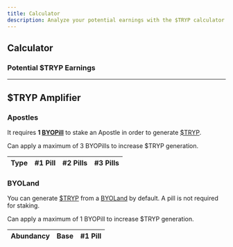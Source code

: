 ```yaml
---
title: Calculator
description: Analyze your potential earnings with the $TRYP calculator
---
```




## Calculator
### Potential $TRYP Earnings

<TrypCalculator />

---

## $TRYP Amplifier

### Apostles
It requires **1 [BYOPill](/docs/byopills)** to stake an Apostle in order to generate [$TRYP](/docs/tryp).

Can apply a maximum of 3 BYOPills to increase $TRYP generation.

<table className="table-auto">
  <thead>
    <tr>
      <th>Type</th>
      <th>#1 Pill</th>
      <th>#2 Pills</th>
      <th>#3 Pills</th>
    </tr>
  </thead>
  <TrypMultiplier tokens={apostles} multiplier={apostlesBoost} />
</table>

### BYOLand
You can generate [$TRYP](/docs/tryp) from a [BYOLand](/docs/byoland) by default. A pill is not required for staking.

Can apply a maximum of 1 BYOPill to increase $TRYP generation.

<table className="table-auto">
  <thead>
    <tr>
      <th>Abundancy</th>
      <th>Base</th>
      <th>#1 Pill</th>
    </tr>
  </thead>
  <TrypMultiplier tokens={byoland} multiplier={byolandBoost} />
</table>